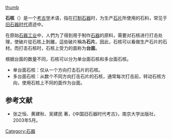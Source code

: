 [[file_:_Nucleus_Brassempouy_Global_fond.jpg|thumb]]

'''石核'''（{{lang-en|lithic core}}）是一个[[考古学|考古学]]术语，指在[[打制石器|打制石器]]时，为生产[[石片|石片]]所使用的石料，常见于[[旧石器时代|旧石器时代]]遗迹中。

在原始[[石器工业|石器工业]]中，人們为了得到用于制作[[石器|石器]]的原料，需要对石核进行打击处理，使破片從石核上剝離，這些破片稱為'''石片'''。因此，石核可以看做生产石片的石材。而打击石核时，石核上受力的面称为'''台面'''。

根据台面的数量不同，石核可以分为单台面石核和多台面石核。
*单台面石核：仅从一个方向打击石片的石核。
*多台面石核：从数个不同方向打击石片的石核，通常每次打击前，转动石核方向，使用石核上不同的面作为台面。

==参考文献==
*张之恒、黄建秋、吴建民 著，《中国旧石器时代考古》，南京大学出版社，2003年5月。

[[Category:石器|Category:石器]]